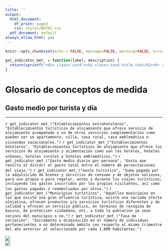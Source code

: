 ```yaml
---
title: ''
output:
  html_document:
    df_print: paged
    css: styles/NOTAS.css
  pdf_document: default
always_allow_html: yes
---
```


```r
knitr::opts_chunk$set(echo = FALSE, message=FALSE, warning=FALSE, error=FALSE)
```

```r
get_indicator_met_ = function(label, description) {
  return(sprintf("<div class='card'><h2 class='card-title'>%s</h2><hr class='separator'/><p class='card-text'>%s</p></div>", label, description))
}
```

<!-- HTML -->
<h1>Glosario de conceptos de medida</h1>
<h2>Gasto medio por turista y día</h2>
<hr>

<div class="row highlight card-columns-3">
  `r get_indicator_met_("Establecimientos extrahoteleros", "Establecimientos turísticos de alojamiento que ofrece servicio de alojamiento acompañado o no de otros servicios complementarios como pueden ser un apartamento, villa, casa rural, casa emblemática o viviendas vacacionales.")`
  `r get_indicator_met_("Establecimientos hoteleros", "Establecimientos turísticos de alojamiento que ofrece los servicios de alojamiento y alimentación como son los hoteles, hoteles urbanos, hoteles rurales y hoteles emblemáticos.")`
  `r get_indicator_met_("Gasto medio diario por persona", "Gasto que resulta al dividir el gasto total entre el número de pernoctaciones del viaje.")`
  `r get_indicator_met_("Gasto turístico", "Suma pagada por la adquisición de bienes y servicios de consumo y de objetos valiosos, para uso propio o para regalar, antes y durante los viajes turísticos; incluyendo los gastos incurridos por los propios visitantes, así como los gastos pagados o reembolsados por otros.")`
  `r get_indicator_met_("Municipios turísticos", "Aquellos municipios en los que existe una gran afluencia turística, existe una variada oferta alojativa, ofrecen productos y/o servicios turísticos diferentes y de calidad y ofrecen un servicio público, en términos de recogida de basura, de protección ciudadana, etc. a toda la población ya sean vecinos del municipio o no.")`
  `r get_indicator_met_("Tasa de variación", "Incremento o disminución en el número de individuos pertenecientes a un determinado ámbito con respecto al mismo trimestre del año anterior al seleccionado por cada 1.000 habitantes.")`
</div>


<div class="row logos">
  <div class="column"><img class="logo-istac" src="img/logo_istac.png"/></div>
  <div class="column"><img class="logo-fecam" src="img/fecam.jpeg" /></div>
</div>
